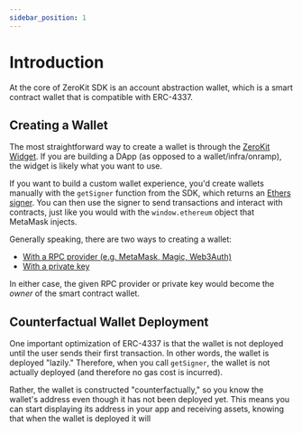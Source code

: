 ```yaml
---
sidebar_position: 1
---
```


# Introduction

At the core of ZeroKit SDK is an account abstraction wallet, which is a smart contract wallet that is compatible with ERC-4337.

## Creating a Wallet

The most straightforward way to create a wallet is through the [ZeroKit Widget](/widget/getting-started).  If you are building a DApp (as opposed to a wallet/infra/onramp), the widget is likely what you want to use.

If you want to build a custom wallet experience, you'd create wallets manually with the `getSigner` function from the SDK, which returns an [Ethers signer](https://docs.ethers.org/v5/api/signer).  You can then use the signer to send transactions and interact with contracts, just like you would with the `window.ethereum` object that MetaMask injects.

Generally speaking, there are two ways to creating a wallet:

- [With a RPC provider (e.g. MetaMask, Magic, Web3Auth)](/sdk/create-wallets/rpc-provider)
- [With a private key](/sdk/create-wallets/private-key)

In either case, the given RPC provider or private key would become the *owner* of the smart contract wallet.

## Counterfactual Wallet Deployment

One important optimization of ERC-4337 is that the wallet is not deployed until the user sends their first transaction.  In other words, the wallet is deployed "lazily."  Therefore, when you call `getSigner`, the wallet is not actually deployed (and therefore no gas cost is incurred).

Rather, the wallet is constructed "counterfactually," so you know the wallet's address even though it has not been deployed yet.  This means you can start displaying its address in your app and receiving assets, knowing that when the wallet is deployed it will 
